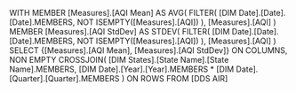 WITH 
MEMBER [Measures].[AQI Mean] AS 
    AVG(
        FILTER(
            [DIM Date].[Date].[Date].MEMBERS,
            NOT ISEMPTY([Measures].[AQI])
        ),
        [Measures].[AQI]
    )
MEMBER [Measures].[AQI StdDev] AS 
    STDEV(
        FILTER(
            [DIM Date].[Date].[Date].MEMBERS,
            NOT ISEMPTY([Measures].[AQI])
        ),
        [Measures].[AQI]
    )
SELECT 
    {[Measures].[AQI Mean], [Measures].[AQI StdDev]} ON COLUMNS,
    NON EMPTY 
    CROSSJOIN(
        [DIM States].[State Name].[State Name].MEMBERS,
        [DIM Date].[Year].[Year].MEMBERS *
        [DIM Date].[Quarter].[Quarter].MEMBERS
    ) ON ROWS
FROM [DDS AIR]